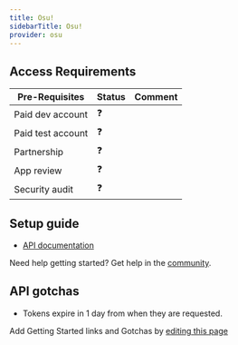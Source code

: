 ```yaml
---
title: Osu!
sidebarTitle: Osu!
provider: osu
---
```



<Overview />
<PreBuiltTooling provider={providers[pageMetadata.provider]} />
<PreBuiltUseCases />

## Access Requirements
| Pre-Requisites | Status | Comment|
| - | - | - |
| Paid dev account | ❓ |  |
| Paid test account | ❓ |  |
| Partnership | ❓ | |
| App review | ❓ |  |
| Security audit | ❓ | |



## Setup guide

-   [API documentation](https://docs.ppy.sh)

<Tip>Need help getting started? Get help in the [community](https://nango.dev/slack).</Tip>

## API gotchas

-   Tokens expire in 1 day from when they are requested.

<Note>Add Getting Started links and Gotchas by [editing this page](https://github.com/nangohq/nango/tree/master/docs-v2/integrations/all/osu.mdx)</Note>

